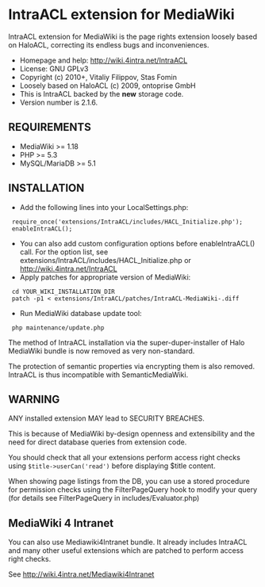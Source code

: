 = IntraACL extension for MediaWiki =

IntraACL extension for MediaWiki is the page rights extension loosely
based on HaloACL, correcting its endless bugs and inconveniences.

* Homepage and help: http://wiki.4intra.net/IntraACL
* License: GNU GPLv3
* Copyright (c) 2010+, Vitaliy Filippov, Stas Fomin
* Loosely based on HaloACL (c) 2009, ontoprise GmbH
* This is IntraACL backed by the '''new''' storage code.
* Version number is 2.1.6.

== REQUIREMENTS ==

* MediaWiki >= 1.18
* PHP >= 5.3
* MySQL/MariaDB >= 5.1

== INSTALLATION ==

* Add the following lines into your LocalSettings.php:
  require_once('extensions/IntraACL/includes/HACL_Initialize.php');
  enableIntraACL();
* You can also add custom configuration options before enableIntraACL() call. For the option list, see extensions/IntraACL/includes/HACL_Initialize.php or http://wiki.4intra.net/IntraACL
* Apply patches for appropriate version of MediaWiki:
  cd YOUR_WIKI_INSTALLATION_DIR
  patch -p1 < extensions/IntraACL/patches/IntraACL-MediaWiki-<YOUR_VERSION>.diff
* Run MediaWiki database update tool:
  php maintenance/update.php

The method of IntraACL installation via the super-duper-installer
of Halo MediaWiki bundle is now removed as very non-standard.

The protection of semantic properties via encrypting them is also removed.
IntraACL is thus incompatible with SemanticMediaWiki.

== WARNING ==

ANY installed extension MAY lead to SECURITY BREACHES.

This is because of MediaWiki by-design openness and extensibility
and the need for direct database queries from extension code.

You should check that all your extensions perform access right checks
using <tt>$title->userCan('read')</tt> before displaying $title content.

When showing page listings from the DB, you can use a stored procedure
for permission checks using the FilterPageQuery hook to modify your query
(for details see FilterPageQuery in includes/Evaluator.php)

== MediaWiki 4 Intranet ==

You can also use Mediawiki4Intranet bundle. It already includes IntraACL and
many other useful extensions which are patched to perform access right checks.

See http://wiki.4intra.net/Mediawiki4Intranet

